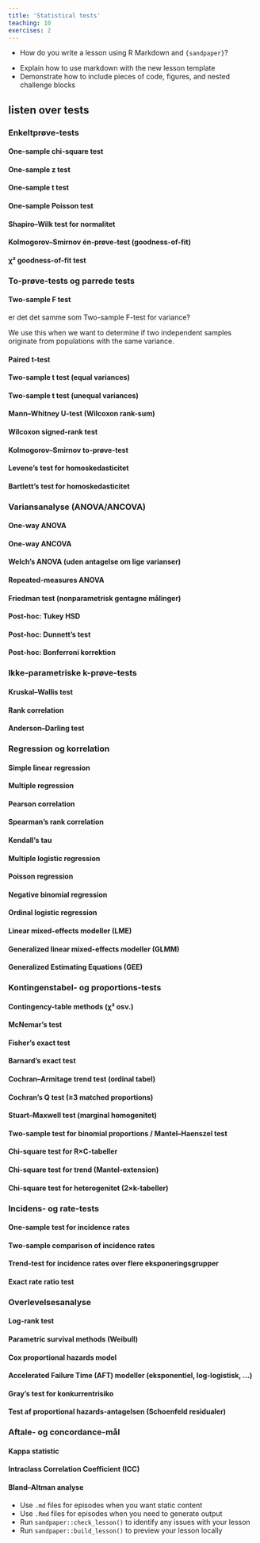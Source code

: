 ```yaml
---
title: 'Statistical tests'
teaching: 10
exercises: 2
---
```


:::::::::::::::::::::::::::::::::::::: questions 

- How do you write a lesson using R Markdown and `{sandpaper}`?

::::::::::::::::::::::::::::::::::::::::::::::::

::::::::::::::::::::::::::::::::::::: objectives

- Explain how to use markdown with the new lesson template
- Demonstrate how to include pieces of code, figures, and nested challenge blocks

::::::::::::::::::::::::::::::::::::::::::::::::


## listen over tests

### Enkeltprøve-tests

#### One-sample chi-square test

#### One-sample z test

#### One-sample t test

#### One-sample Poisson test

#### Shapiro–Wilk test for normalitet

#### Kolmogorov–Smirnov én-prøve-test (goodness-of-fit)

#### χ² goodness-of-fit test

### To-prøve-tests og parrede tests

#### Two-sample F test


er det det samme som Two-sample F-test for variance?

We use this when we want to determine if two independent samples originate
from populations with the same variance.


#### Paired t-test



#### Two-sample t test (equal variances)

#### Two-sample t test (unequal variances)

#### Mann–Whitney U-test (Wilcoxon rank-sum)

#### Wilcoxon signed-rank test

#### Kolmogorov–Smirnov to-prøve-test

#### Levene’s test for homoskedasticitet

#### Bartlett’s test for homoskedasticitet

### Variansanalyse (ANOVA/ANCOVA)

#### One-way ANOVA

#### One-way ANCOVA

#### Welch’s ANOVA (uden antagelse om lige varianser)

#### Repeated-measures ANOVA

#### Friedman test (nonparametrisk gentagne målinger)

#### Post-hoc: Tukey HSD

#### Post-hoc: Dunnett’s test

#### Post-hoc: Bonferroni korrektion

### Ikke-parametriske k-prøve-tests

#### Kruskal–Wallis test

#### Rank correlation

#### Anderson–Darling test

### Regression og korrelation

#### Simple linear regression

#### Multiple regression

#### Pearson correlation

#### Spearman’s rank correlation

#### Kendall’s tau

#### Multiple logistic regression

#### Poisson regression

#### Negative binomial regression

#### Ordinal logistic regression

#### Linear mixed-effects modeller (LME)

#### Generalized linear mixed-effects modeller (GLMM)

#### Generalized Estimating Equations (GEE)

### Kontingenstabel- og proportions-tests

#### Contingency-table methods (χ² osv.)

#### McNemar’s test

#### Fisher’s exact test

#### Barnard’s exact test

#### Cochran–Armitage trend test (ordinal tabel)

#### Cochran’s Q test (≥3 matched proportions)

#### Stuart–Maxwell test (marginal homogenitet)

#### Two-sample test for binomial proportions / Mantel–Haenszel test

#### Chi-square test for R×C-tabeller

#### Chi-square test for trend (Mantel-extension)

#### Chi-square test for heterogenitet (2×k-tabeller)

### Incidens- og rate-tests

#### One-sample test for incidence rates

#### Two-sample comparison of incidence rates

#### Trend-test for incidence rates over flere eksponeringsgrupper

#### Exact rate ratio test

### Overlevelsesanalyse

#### Log-rank test

#### Parametric survival methods (Weibull)

#### Cox proportional hazards model

#### Accelerated Failure Time (AFT) modeller (eksponentiel, log-logistisk, …)

#### Gray’s test for konkurrentrisiko

#### Test af proportional hazards-antagelsen (Schoenfeld residualer)

### Aftale- og concordance-mål

#### Kappa statistic

#### Intraclass Correlation Coefficient (ICC)

#### Bland–Altman analyse


::::::::::::::::::::::::::::::::::::: keypoints 

- Use `.md` files for episodes when you want static content
- Use `.Rmd` files for episodes when you need to generate output
- Run `sandpaper::check_lesson()` to identify any issues with your lesson
- Run `sandpaper::build_lesson()` to preview your lesson locally

::::::::::::::::::::::::::::::::::::::::::::::::

